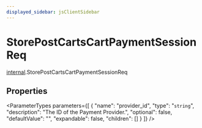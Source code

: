 ```yaml
---
displayed_sidebar: jsClientSidebar
---
```



# StorePostCartsCartPaymentSessionReq

[internal](../../modules/internal.mdx).StorePostCartsCartPaymentSessionReq

## Properties

<ParameterTypes parameters={[
  {
    "name": "provider_id",
    "type": "`string`",
    "description": "The ID of the Payment Provider.",
    "optional": false,
    "defaultValue": "",
    "expandable": false,
    "children": []
  }
]} />
